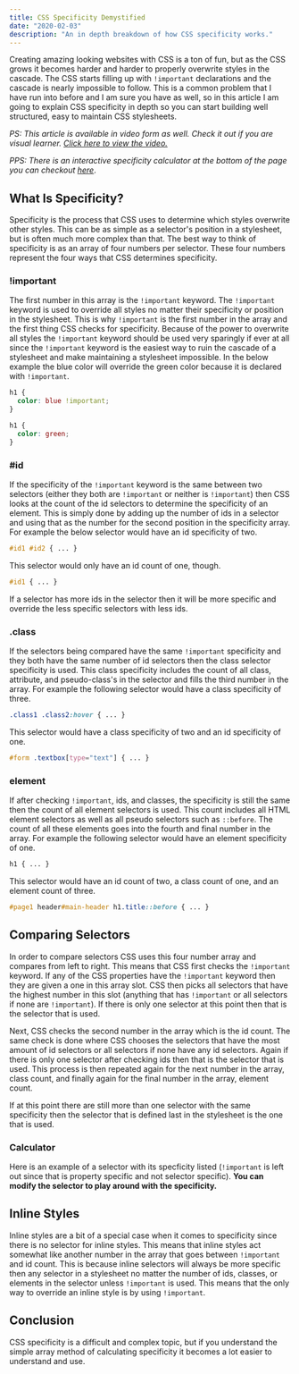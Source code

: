 ```yaml
---
title: CSS Specificity Demystified
date: "2020-02-03"
description: "An in depth breakdown of how CSS specificity works."
---
```



Creating amazing looking websites with CSS is a ton of fun, but as the CSS grows it becomes harder and harder to properly overwrite styles in the cascade. The CSS starts filling up with `!important` declarations and the cascade is nearly impossible to follow. This is a common problem that I have run into before and I am sure you have as well, so in this article I am going to explain CSS specificity in depth so you can start building well structured, easy to maintain CSS stylesheets.

*PS: This article is available in video form as well. Check it out if you are visual learner. [Click here to view the video.](https://youtu.be/CHyPGSpIhSs)*

*PPS: There is an interactive specificity calculator at the bottom of the page you can checkout [here](#calculator)*.

## What Is Specificity?

Specificity is the process that CSS uses to determine which styles overwrite other styles. This can be as simple as a selector's position in a stylesheet, but is often much more complex than that. The best way to think of specificity is as an array of four numbers per selector. These four numbers represent the four ways that CSS determines specificity.

<CssSpecificityDisplay />

### !important

The first number in this array is the `!important` keyword. The `!important` keyword is used to override all styles no matter their specificity or position in the stylesheet. This is why `!important` is the first number in the array and the first thing CSS checks for specificity. Because of the power to overwrite all styles the `!important` keyword should be used very sparingly if ever at all since the `!important` keyword is the easiest way to ruin the cascade of a stylesheet and make maintaining a stylesheet impossible. In the below example the blue color will override the green color because it is declared with `!important`.

```css
h1 {
  color: blue !important;
}

h1 {
  color: green;
}
```

### #id

If the specificity of the `!important` keyword is the same between two selectors (either they both are `!important` or neither is `!important`) then CSS looks at the count of the id selectors to determine the specificity of an element. This is simply done by adding up the number of ids in a selector and using that as the number for the second position in the specificity array. For example the below selector would have an id specificity of two.

```css
#id1 #id2 { ... }
```
<CssSpecificityDisplay initialIdCount={2} />

This selector would only have an id count of one, though.

```css
#id1 { ... }
```
<CssSpecificityDisplay initialIdCount={1} />

If a selector has more ids in the selector then it will be more specific and override the less specific selectors with less ids.


### .class

If the selectors being compared have the same `!important` specificity and they both have the same number of id selectors then the class selector specificity is used. This class specificity includes the count of all class, attribute, and pseudo-class's in the selector and fills the third number in the array. For example the following selector would have a class specificity of three.

```css
.class1 .class2:hover { ... }
```
<CssSpecificityDisplay initialClassCount={3} />

This selector would have a class specificity of two and an id specificity of one.

```css
#form .textbox[type="text"] { ... }
```
<CssSpecificityDisplay initialClassCount={2} initialIdCount={1} />

### element

If after checking `!important`, ids, and classes, the specificity is still the same then the count of all element selectors is used. This count includes all HTML element selectors as well as all pseudo selectors such as `::before`. The count of all these elements goes into the fourth and final number in the array. For example the following selector would have an element specificity of one.

```css
h1 { ... }
```
<CssSpecificityDisplay initialElementCount={1} />

This selector would have an id count of two, a class count of one, and an element count of three.

```css
#page1 header#main-header h1.title::before { ... }

```
<CssSpecificityDisplay initialElementCount={3} initialClassCount={1} initialIdCount={2} />

## Comparing Selectors

In order to compare selectors CSS uses this four number array and compares from left to right. This means that CSS first checks the `!important` keyword. If any of the CSS properties have the `!important` keyword then they are given a one in this array slot. CSS then picks all selectors that have the highest number in this slot (anything that has `!important` or all selectors if none are `!important`). If there is only one selector at this point then that is the selector that is used.

Next, CSS checks the second number in the array which is the id count. The same check is done where CSS chooses the selectors that have the most amount of id selectors or all selectors if none have any id selectors. Again if there is only one selector after checking ids then that is the selector that is used. This process is then repeated again for the next number in the array, class count, and finally again for the final number in the array, element count.

If at this point there are still more than one selector with the same specificity then the selector that is defined last in the stylesheet is the one that is used.


### Calculator

Here is an example of a selector with its specficity listed (`!important` is left out since that is property specific and not selector specific). **You can modify the selector to play around with the specificity.**

<CssSpecificityDisplay showInput={true} initialInputText='#form input.custom-checkbox[type="checkbox"]::before' />

## Inline Styles

Inline styles are a bit of a special case when it comes to specificity since there is no selector for inline styles. This means that inline styles act somewhat like another number in the array that goes between `!important` and id count. This is because inline selectors will always be more specific then any selector in a stylesheet no matter the number of ids, classes, or elements in the selector unless `!important` is used. This means that the only way to override an inline style is by using `!important`.

## Conclusion

CSS specificity is a difficult and complex topic, but if you understand the simple array method of calculating specificity it becomes a lot easier to understand and use.